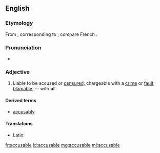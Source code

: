 ==English==

===Etymology===
From {{etyl|la|en}} {{term/t|la|accūsābilis||accusable}}, corresponding to {{suffix|accuse|able}}; compare French {{term|accusable|lang=fr}}.

===Pronunciation===
* {{IPA|/əˈkjuːzəbl/|lang=en}}

===Adjective===
{{en-adj}}

# Liable to be accused or [[censure]]d; chargeable with a [[crime]] or [[fault]]; [[blamable]]; -- with '''of'''

====Derived terms====
* [[accusably]]

====Translations====
{{trans-top|liable to be accused}}
* Latin: {{t|la|accusabilis}}
{{trans-mid}}
{{trans-bottom}}

[[fr:accusable]]
[[id:accusable]]
[[mg:accusable]]
[[ml:accusable]]